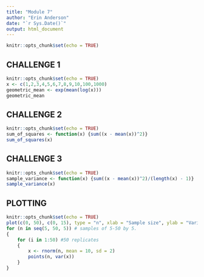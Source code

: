 ```yaml
---
title: "Module 7"
author: "Erin Anderson"
date: "`r Sys.Date()`"
output: html_document
---
```


```r
knitr::opts_chunk$set(echo = TRUE)
```

## CHALLENGE 1
```r
knitr::opts_chunk$set(echo = TRUE)
x <- c(1,2,3,4,5,6,7,8,9,10,100,1000)
geometric_mean <- exp(mean(log(x)))
geometric_mean
```
## CHALLENGE 2
```r
knitr::opts_chunk$set(echo = TRUE)
sum_of_squares <- function(x) {sum((x - mean(x))^2)}
sum_of_squares(x)
```
## CHALLENGE 3
```r
knitr::opts_chunk$set(echo = TRUE)
sample_variance <- function(x) {sum((x - mean(x))^2)/(length(x) - 1)}
sample_variance(x)
```
## PLOTTING
```r
knitr::opts_chunk$set(echo = TRUE)
plot(c(0, 50), c(0, 15), type = "n", xlab = "Sample size", ylab = "Variance")
for (n in seq(5, 50, 5)) # samples of 5-50 by 5.
{
    for (i in 1:50) #50 replicates
    {
        x <- rnorm(n, mean = 10, sd = 2)
        points(n, var(x))
    }
}
```